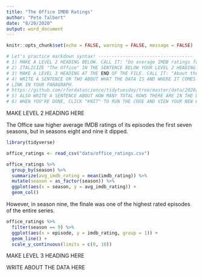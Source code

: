 ```yaml
---
title: "The Office IMDB Ratings"
author: "Pete Talbert"
date: "8/20/2020"
output: word_document
---
```


```r
knitr::opts_chunk$set(echo = FALSE, warning = FALSE, message = FALSE)
```

```r
# Let's practice markdown syntax! -----------------------------------
# 1) MAKE A LEVEL 2 HEADING BELOW. CALL IT: "Do average IMDB ratings for The Office change across seasons?"
# 2) ITALICIZE "The Office" IN THE SENTENCE BELOW YOUR LEVEL 2 HEADING.
# 3) MAKE A LEVEL 3 HEADING AT THE END OF THE FILE. CALL IT: "About the data"
# 4) WRITE A SENTENCE OR TWO ABOUT WHAT THE DATA IS AND WHERE IT COMES FROM. REFERENCE THE URL BELOW BY MAKING AN EMBEDDED 
# LINK IN YOUR PARAGRAPH.
# https://github.com/rfordatascience/tidytuesday/tree/master/data/2020/2020-03-17
# 5) ALSO WRITE A SENTENCE ABOUT HOW MANY TOTAL ROWS THERE ARE IN THE DATASET. WRITE INLINE R CODE TO PRODUCE THE NUMBER.
# 6) WHEN YOU'RE DONE, CLICK "KNIT" TO RUN THE CODE AND VIEW YOUR NEW WORD DOCUMENT.
```

MAKE LEVEL 2 HEADING HERE

The Office saw higher average IMDB ratings of its episodes the first seven seasons, but in seasons eight and nine it dipped.

```r
library(tidyverse)

office_ratings <- read_csv("data/office_ratings.csv")

office_ratings %>% 
  group_by(season) %>% 
  summarize(avg_imdb_rating = mean(imdb_rating)) %>% 
  mutate(season = as_factor(season)) %>% 
  ggplot(aes(x = season, y = avg_imdb_rating)) +
  geom_col()
```

However, in season nine, the finale was one of the highest rated episodes of the entire series.

```r
office_ratings %>% 
  filter(season == 9) %>% 
  ggplot(aes(x = episode, y = imdb_rating, group = 1)) +
  geom_line() +
  scale_y_continuous(limits = c(0, 10))
```

MAKE LEVEL 3 HEADING HERE

WRITE ABOUT THE DATA HERE

